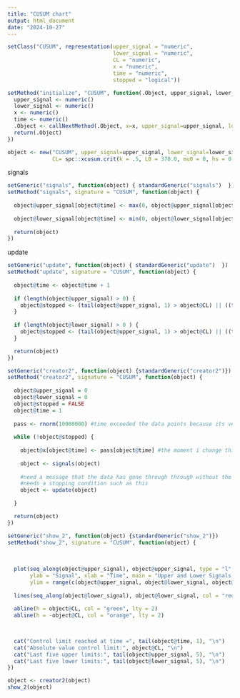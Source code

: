 ---
title: "CUSUM chart"
output: html_document
date: "2024-10-27"
---

```{r}
setClass("CUSUM", representation(upper_signal = "numeric",
                                 lower_signal = "numeric",
                                 CL = "numeric",
                                 x = "numeric",
                                 time = "numeric",
                                 stopped = "logical"))

setMethod("initialize", "CUSUM", function(.Object, upper_signal, lower_signal, CL, x, time, stopped) {
  upper_signal <- numeric()
  lower_signal <- numeric()
  x <- numeric()
  time <- numeric()
  .Object <- callNextMethod(.Object, x=x, upper_signal=upper_signal, lower_signal=lower_signal, CL=CL, time=time)
  return(.Object)
})
```

```{r}
object <- new("CUSUM", upper_signal=upper_signal, lower_signal=lower_signal, 
              CL= spc::xcusum.crit(k = .5, L0 = 370.0, mu0 = 0, hs = 0, sided = "two",r = 30), time=time)
```


signals
```{r}
setGeneric("signals", function(object) { standardGeneric("signals")  })
setMethod("signals", signature = "CUSUM", function(object) {
  
  object@upper_signal[object@time] <- max(0, object@upper_signal[object@time - 1] + object@x[object@time] - 0.5)
  
  object@lower_signal[object@time] <- min(0, object@lower_signal[object@time - 1] + object@x[object@time] + 0.5)
  
  return(object)
})
```

update
```{r}
setGeneric("update", function(object) { standardGeneric("update")  })
setMethod("update", signature = "CUSUM", function(object) {
  
  object@time <- object@time + 1
  
  if (length(object@upper_signal) > 0) {
    object@stopped <- (tail(object@upper_signal, 1) > object@CL) || ((tail(object@lower_signal, 1)) < -object@CL)
  }
  
  if (length(object@lower_signal) > 0 ) {
    object@stopped <- (tail(object@upper_signal, 1) > object@CL) || ((tail(object@lower_signal, 1)) < -object@CL)
  }

  return(object)
})
```

```{r}
setGeneric("creator2", function(object) {standardGeneric("creator2")})
setMethod("creator2", signature = "CUSUM", function(object) {
  
  object@upper_signal = 0 
  object@lower_signal = 0
  object@stopped = FALSE
  object@time = 1 
  
  pass <- rnorm(10000000) #time exceeded the data points because its very unlikely for N(0,1) to exceed control limit before 100
  
  while (!object@stopped) {
    
    object@x[object@time] <- pass[object@time] #the moment i change this from rnorm(1) it stops working 
    
    object <- signals(object)
    
    #need a message that the data has gone through through without the CL being reached 
    #needs a stopping condition such as this 
    object <- update(object)
   
  }

  return(object)
})
```

```{r}
setGeneric("show_2", function(object) {standardGeneric("show_2")})
setMethod("show_2", signature = "CUSUM", function(object) {
  
  
  
  plot(seq_along(object@upper_signal), object@upper_signal, type = "l", col = "blue",
       ylab = "Signal", xlab = "Time", main = "Upper and Lower Signals Over Time",
       ylim = range(c(object@upper_signal, object@lower_signal, object@CL, -object@CL)))
  
  lines(seq_along(object@lower_signal), object@lower_signal, col = "red")
  
  abline(h = object@CL, col = "green", lty = 2)
  abline(h = -object@CL, col = "orange", lty = 2)
  


  cat("Control limit reached at time =", tail(object@time, 1), "\n")
  cat("Absolute value control limit:", object@CL, "\n")
  cat("Last five upper limits:", tail(object@upper_signal, 5), "\n")
  cat("Last five lower limits:", tail(object@lower_signal, 5), "\n")
})
```

```{r}
object <- creator2(object)
show_2(object)
```




